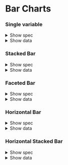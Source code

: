 
<Meta title="Charts/Examples/Bar Charts" />

# Bar Charts

### Single variable

<details>
    <summary class="cursor-pointer dark:text-color-text-inverse-primary">Show spec</summary>
    ```javascript
    let spec = $derived({
		x: { insetLeft: 80, insetRight: 20, type: 'band' },
		marks: [
			Plot.gridY(),
			Plot.axisX({ label: 'Year' }),
			Plot.axisY({ tickFormat: (d) => '£' + format(',.4~s')(d) }),
			Plot.barY(chartData, {
				x: 'Year',
				y: 'Average',
				tip: {
					format: {
						x: true,
						y: (d) => '£' + format(',.4~s')(d)
					}
				}
			}),
			// baseline last
			Plot.ruleY([0])
		]
	});
    ```
</details>

<details class="dark:text-color-text-inverse-primary max-h-[300px] overflow-y-auto">
	<summary class="cursor-pointer">Show data</summary>
	<pre>
		{JSON.stringify(
			yearlyData.filter((d) => d.Variable === 'Variable A'),
			null,
			2
		)}
	</pre>
</details>

<Canvas of={DefaultBar.Default} />

### Stacked Bar

<details>
    <summary class="cursor-pointer dark:text-color-text-inverse-primary">Show spec</summary>
    ```javascript
    	let spec = $derived({
		x: { insetLeft: 80, insetRight: 20, type: 'band' },
		color: {
			legend: true,
			range: [
				theme.currentTheme.color.data.primary,
				theme.currentTheme.color.data.secondary,
				theme.currentTheme.color.data.tertiary
			]
		},
		marks: [
			Plot.gridY(),
			Plot.axisX({ label: 'Year' }),
			Plot.axisY({ tickFormat: (d) => '£' + format(',.4~s')(d) }),
			Plot.barY(chartData, {
				x: 'Year',
				y: 'Average',
				fill: 'Variable',
				tip: {
					format: {
						x: true,
						y: (d) => '£' + format(',.4~s')(d)
					}
				}
			}),
			// baseline last
			Plot.ruleY([0])
		]
	});
    ```
</details>

<details class="dark:text-color-text-inverse-primary max-h-[300px] overflow-y-auto">
	<summary class="cursor-pointer">Show data</summary>
	<pre>{JSON.stringify(yearlyData, null, 2)}</pre>
</details>

<Canvas of={StackedBar.Stacked} />

### Faceted Bar

<details>
    <summary class="cursor-pointer dark:text-color-text-inverse-primary">Show spec</summary>
    ```javascript
    	let spec = $derived({
		marginRight: 120, // adjust margin right to suit your label length
		marginTop: 20, // adjust top margin to better suit facetY,
		x: { insetLeft: 80, insetRight: 20, type: 'band' },
		fy: { padding: 0.2 }, // add options or true to ensure defaultSizeFacet is applied
		color: {
			legend: true,
			range: [
				theme.currentTheme.color.data.primary,
				theme.currentTheme.color.data.secondary,
				theme.currentTheme.color.data.tertiary
			]
		},
		marks: [
			Plot.gridY(),
			Plot.axisX({ label: 'Year' }),
			Plot.axisY({ tickFormat: (d) => '£' + format(',.4~s')(d) }),
			Plot.barY(chartData, {
				x: 'Year',
				y: 'Average',
				fy: 'Variable',
				fill: 'Variable',
				tip: {
					format: {
						x: true,
						y: (d) => '£' + format(',.4~s')(d)
					}
				}
			}),
			// baseline last
			Plot.ruleY([0])
		]
	});
    ```
</details>

<details class="dark:text-color-text-inverse-primary max-h-[300px] overflow-y-auto">
	<summary class="cursor-pointer">Show data</summary>
	<pre>{JSON.stringify(yearlyData, null, 2)}</pre>
</details>

<Canvas of={FacetedBar.Faceted} />

### Horizontal Bar

<details>
    <summary class="cursor-pointer dark:text-color-text-inverse-primary">Show spec</summary>
    ```javascript
	let spec = $derived({
		height: 300, // height set outside of default
		marginLeft: 80, // adjust margin left to suit label length,
		// reset insetLeft to 0, push domain to padded max value, insetRight to prevent label clipping on x axis
		x: {
			insetLeft: 0,
			insetRight: 16,
			domain: [0, d3.min(chartData, (d) => d.Average * 1.15)]
		},
		marks: [
			Plot.gridX(),
			Plot.axisX({ label: null, tickFormat: (d) => '£' + format(',.4~s')(d) }),
			// change text & line anchors and reset dx & dy
			Plot.axisY({ textAnchor: 'end', lineAnchor: 'middle', dx: 0, dy: 0 }),
			Plot.barX(chartData, {
				insetTop: 5,
				insetBottom: 5,
				x: 'Average',
				y: 'Variable',
				tip: {
					format: {
						x: (d) => '£' + format(',.4~s')(d),
						y: false
					}
				}
			}),
			// baseline last
			Plot.ruleX([0])
		]
	});
    ```
</details>

<details class="dark:text-color-text-inverse-primary max-h-[300px] overflow-y-auto">
	<summary class="cursor-pointer">Show data</summary>
	<pre>
		{JSON.stringify(
			yearlyData.filter((d) => d.Year === '2024'),
			null,
			2
		)}
	</pre>
</details>

<Canvas of={HorizontalBar.Horizontal} />

### Horizontal Stacked Bar

<details>
    <summary class="cursor-pointer dark:text-color-text-inverse-primary">Show spec</summary>
    ```javascript
	let spec = $derived({
		height: 300, // height set outside of default
		marginLeft: 80, // adjust margin left to suit label length,
		// reset insetLeft to 0, push domain to padded max value, insetRight to prevent label clipping on x axis
		x: {
			insetLeft: 0,
			insetRight: 16
		},
		y: { type: 'band' },
		color: {
			legend: true,
			range: [
				theme.currentTheme.color.data.primary,
				theme.currentTheme.color.data.secondary,
				theme.currentTheme.color.data.tertiary
			]
		},
		marks: [
			Plot.gridX(),
			Plot.axisX({ label: null, tickFormat: (d) => '£' + format(',.4~s')(d) }),
			// change text & line anchors and reset dx & dy
			Plot.axisY({ textAnchor: 'end', lineAnchor: 'middle', dx: 0, dy: 0 }),
			Plot.barX(chartData, {
				insetTop: 5,
				insetBottom: 5,
				x: 'Average',
				y: 'Year',
				fill: 'Variable',
				tip: {
					format: {
						x: (d) => '£' + format(',.4~s')(d),
						y: false,
						fill: false
					}
				}
			}),
			// baseline last
			Plot.ruleX([0])
		]
	});
    ```
</details>

<details class="dark:text-color-text-inverse-primary max-h-[300px] overflow-y-auto">
	<summary class="cursor-pointer">Show data</summary>
	<pre>
		{JSON.stringify(
			yearlyData.filter((d) => d.Year === '2015' || d.Year === '2021'),
			null,
			2
		)}
	</pre>
</details>

<Canvas of={HorizontalStackedBar.HorizontalStacked} />
